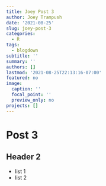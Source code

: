 ```yaml
---
title: Joey Post 3
author: Joey Trampush
date: '2021-08-25'
slug: joey-post-3
categories:
  - R
tags:
  - blogdown
subtitle: ''
summary: ''
authors: []
lastmod: '2021-08-25T22:13:16-07:00'
featured: no
image:
  caption: ''
  focal_point: ''
  preview_only: no
projects: []
---
```


# Post 3

## Header 2

-   list 1
-   list 2

